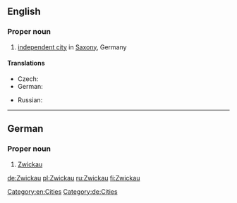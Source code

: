 ==English==
{{wikipedia}}

===Proper noun===
{{en-proper noun}}

# [[independent city]] in [[Saxony]], Germany

====Translations====
{{trans-top|city in Germany}}
* Czech: {{t-|cs|Cvikov|m}}
* German: {{t+|de|Zwickau|n}}
{{trans-mid}}
* Russian: {{t-|ru|Цвиккау|m|tr=Cvíkkau, Cvikkáu}}
{{trans-bottom}}

[[Category:en:Cities]]

----

==German==
{{wikipedia|lang=de}}

===Proper noun===
{{head|de|proper noun|g=n}}

# [[Zwickau#English|Zwickau]]

[[Category:de:Cities]]

[[de:Zwickau]]
[[pl:Zwickau]]
[[ru:Zwickau]]
[[fi:Zwickau]]